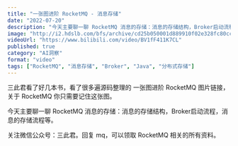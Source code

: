 ```yaml
---
title: "一张图进阶 RocketMQ - 消息存储"
date: "2022-07-20"
description: "今天主要聊一聊 RocketMQ 消息的存储：消息的存储结构，Broker启动流程，消息的存储流程等。"
image: "http://i2.hdslb.com/bfs/archive/cd25b050001d889910f02e328fc80cc86c60a336.jpg"
videoUrl: "https://www.bilibili.com/video/BV1fF411K7CL"
published: true
category: "AI洞察"
format: "video"
tags: ["RocketMQ", "消息存储", "Broker", "Java", "分布式存储"]
---
```


三此君看了好几本书，看了很多遍源码整理的 一张图进阶 RocketMQ 图片链接，关于 RocketMQ 你只需要记住这张图。

今天主要聊一聊 RocketMQ 消息的存储：消息的存储结构，Broker启动流程，消息的存储流程等。

关注微信公众号：三此君。回复 mq，可以领取 RocketMQ 相关的所有资料。
